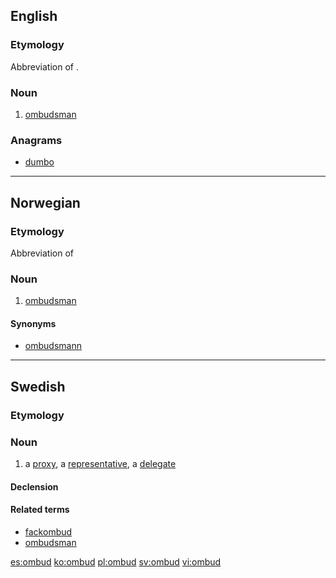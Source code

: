 ==English==

{{rfp|lang=en}}

===Etymology===
Abbreviation of {{term|ombudsman}}.

===Noun===
{{en-noun}}

# {{informal}} [[ombudsman]]

===Anagrams===
* [[dumbo#English|dumbo]]

----

==Norwegian==

{{rfp|lang=no}}

===Etymology===
Abbreviation of {{term|ombudsmann|lang=no}}

===Noun===
{{no-noun-n1}}

# [[ombudsman]]

====Synonyms====
*[[ombudsmann]]

----

==Swedish==

===Etymology===
{{compound|om|bud|lang=sv}}

===Noun===
{{sv-noun|g=n}}

# a [[proxy]], a [[representative]], a [[delegate]]

====Declension====
{{sv-noun-n-zero}}

====Related terms====
* [[fackombud]]
* [[ombudsman]]

[[es:ombud]]
[[ko:ombud]]
[[pl:ombud]]
[[sv:ombud]]
[[vi:ombud]]